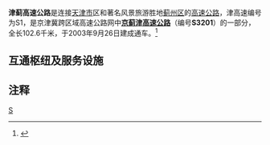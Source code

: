 {{中国高速公路信息框
| 省名 = Beijing
| 编号 = S3201
| 名称 = 京蓟津高速公路（京津界 - 天津市区）
| 照片 = Jinji Tianjin Toll Gate 20210330.jpg
| 照片标题 = 津蓟天津收费站（2021年3月）
| 路線簡稱 = 津蓟
| 最近通車日期 = 2003年9月26日
| 规划总里程 = 102.6
| 起點 = [[天津市|天津市]][[东丽区|东丽区]]
| 終點 = [[天津市|天津市]][[蓟州区|蓟州区]]（[[北京市|北京市]][[平谷区|平谷区]]）
| 出口處數 = 17
| 服务区数 = 1
}}
{{中国高速公路信息框
| 省名 = Tianjin
| 编号 = S1
| 名称 = 天津 - 蓟州高速公路
| 路線簡稱 = 津蓟
| 最近通車日期 = 2003年9月26日
| 规划总里程 = 102.6
| 起點 = [[天津市|天津市]][[东丽区|东丽区]]
| 終點 = [[天津市|天津市]][[蓟州区|蓟州区]]（[[北京市|北京市]][[平谷区|平谷区]]）
| 出口處數 = 17
| 服务区数 = 1
}}
'''津蓟高速公路'''是连接[[天津市|天津市]]区和著名风景旅游胜地[[蓟州区|蓟州区]]的[[高速公路|高速公路]]，津高速编号为S1，是京津冀跨区域高速公路网中'''[[京蓟津高速公路|京蓟津高速公路]]'''（编号'''S3201'''）的一部分，全长102.6千米，于2003年9月26日建成通车。<ref>{{cite web | url=http://news.sina.com.cn/c/2003-09-26/1231825572s.shtml | title=津蓟高速上午通车 | publisher=[[新浪网|新浪网]] | work=今晚报 | date=2003-09-26 | access-date=2016-06-08 | archive-url=https://web.archive.org/web/20160806120025/http://news.sina.com.cn/c/2003-09-26/1231825572s.shtml | archive-date=2016-08-06 | dead-url=no }}</ref>

==互通枢纽及服务设施==
{{Start expwy exit box|place=1}}
{{Expwy exit item|place=[[天津市|天津市]]<br />[[东丽区|东丽区]]|place rows=3|type=M|name=金钟立交桥|road connection={{中国省道名|113|P=天津|[[外环线|外环东路]]}}<br/>金钟河大街|comment=该路段属于津蓟高速联络线}}
{{Expwy exit item|type=ET|index=|name=金钟路|highway connection={{China Expwy Name|S40|P=Tianjin}}|road connection=金钟河大街|comment=该路段属于津蓟高速联络线}}
{{Expwy exit item|type=E|index=|name=北环铁路特大桥|road connection={{中国省道名|102|P=天津|金钟河大街}}|comment=限天津方向入、蓟州方向出，免费路段起点}}
{{Expwy exit item|place=[[天津市|天津市]]<br />[[北辰区|北辰区]]|place rows=6|type=EH|index=6|name=津蓟高速互通立交|highway connection={{China Expwy Name|S2|P=Tianjin}}|road connection=华实道、康明路|comment=蓟州方向与S2天津方向不互通<br>天津方向与S2宁河方向不互通<br>华实道：仅蓟州方向出入口<br>康明路：仅天津方向出入口}}
{{Expwy exit item|type=S|index=|name=天津站|comment=仅蓟州方向}}
{{Expwy exit item|type=T|index=|name=津蓟天津收费站|comment=免费路段终点}}
{{Expwy exit item|type=H|state=U|index=|name=|road connection=外环调整路|comment=蓟州方向入（仅外环调整路西行设置）<br>天津方向出}}
{{Expwy exit item|type=E|index=|name=津榆路|road connection= {{中国国道名|205}}}}
{{Expwy exit item|type=H|index=|name=季庄子互通|highway connection={{China Expwy Name|S30|P=Tianjin}}}}
{{Expwy exit item|place=[[天津市|天津市]]<br />[[宁河区|宁河区]]|place rows=1|type=H|index=|name=大龙湾互通|highway connection={{China Expwy Name|G2502}}|comment=蓟州方向与G2502保定方向不互通<br>天津方向与G2502滨海新区方向不互通}}
{{Expwy exit item|place=[[天津市|天津市]]<br />[[宝坻区|宝坻区]]|place rows=6|type=E|index=|name=九园|road connection={{中国省道名|219|P=天津|九园线}}|comment=}}
{{Expwy exit item|type=E|state=U|index=|name=温泉城|road connection=温泉大道|comment=因[[京滨城际铁路|京滨城际铁路]]建设，自2020年1月1日起封闭至今}}
{{Expwy exit item|type=S|index=|name=宝坻温泉城}}
{{Expwy exit item|type=E|index=|name=宝坻|road connection={{中国省道名|321|P=天津|潮阳大道}}<br>潮阳东路|comment=}}
{{Expwy exit item|type=H|index=|name=宝坻北互通|highway connection={{China Expwy Name|G1}}|comment=}}
{{Expwy exit item|type=E|index=|name=宝坻物流城|road connection={{中国国道名|233}}<br>{{中国省道名|219|P=天津|九园线}}}}
{{Expwy exit item|place=[[天津市|天津市]]<br />[[蓟州区|蓟州区]]|place rows=7|type=E|index=|name=上仓|road connection={{中国县道名|582|仓桑路}}}}
{{Expwy exit item|type=H|index=|name=津蓟互通立交|highway connection={{China Expwy Name|G0121}}}}
{{Expwy exit item|type=S|index=|name=蓟州}}
{{Expwy exit item|type=E|index=|name=京哈路|road connection={{中国国道名|102}}}}
{{Expwy exit item|type=E|index=|name=津蓟蓟州|road connection={{中国省道名|302|P=天津}}、人民西大街、<br>北环路、盘山路}}
{{Expwy exit item|type=E|index=|name=盘山|road connection=燕山西大街、津蓟高速盘山引道}}
{{Expwy exit item|type=E|index=|name=田家峪|road connection= {{中国省道名|210|P=天津|平宝线}}}}
{{Expwy exit item|type=B|index=|name=津京界|place=津京界|place rows=1|highway connection={{China Expwy Name|S32|P=Beijing}}}}
{{End expwy exit box|place=1}}

== 注释 ==
{{Reflist}}

{{天津市高速公路}}
{{天津公路交通}}

[[Category:天津市高速公路|S]]